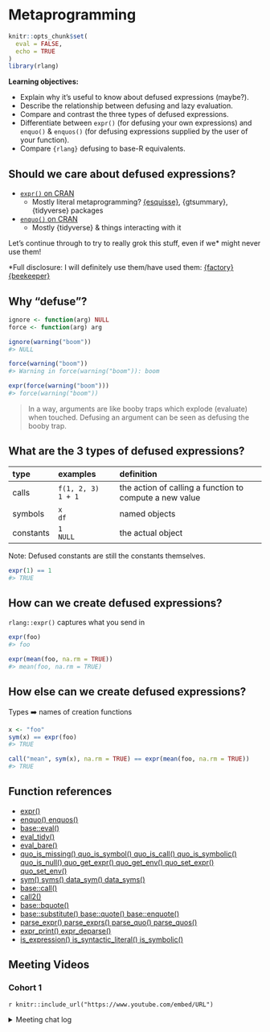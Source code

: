# Metaprogramming

```r
knitr::opts_chunk$set(
  eval = FALSE,
  echo = TRUE
)
library(rlang)
```

**Learning objectives:**

-   Explain why it's useful to know about defused expressions (maybe?).
-   Describe the relationship between defusing and lazy evaluation.
-   Compare and contrast the three types of defused expressions.
-   Differentiate between `expr()` (for defusing your own expressions) and `enquo()` & `enquos()` (for defusing expressions supplied by the user of your function).
-   Compare `{rlang}` defusing to base-R equivalents.

## Should we care about defused expressions? {-}

-   [`expr()` on CRAN](https://github.com/search?q=org%3Acran+%2F%28%5E%7C%5Cs%2B%7C%3A%29expr%5C%28%2F&type=code)
    -   Mostly literal metaprogramming? [{esquisse}](https://cran.r-project.org/package=esquisse), {gtsummary}, {tidyverse} packages
-   [`enquo()` on CRAN](https://github.com/search?q=org%3Acran+%2F%28%5E%7C%5Cs%2B%7C%3A%29enquo%5C%28%2F&type=code)
    - Mostly {tidyverse} & things interacting with it

Let's continue through to try to really grok this stuff, even if we* might never use them!

*Full disclosure: I will definitely use them/have used them: [{factory}](https://github.com/jonthegeek/factory/blob/07d9a555d3402f4dfc2abce9c42b886134e40abb/R/build_factory.R#L105) [{beekeeper}](https://jonthegeek.github.io/beekeeper/)

## Why "defuse"? {-}

```r
ignore <- function(arg) NULL
force <- function(arg) arg

ignore(warning("boom"))
#> NULL

force(warning("boom"))
#> Warning in force(warning("boom")): boom

expr(force(warning("boom")))
#> force(warning("boom"))
```

> In a way, arguments are like booby traps which explode (evaluate) when touched. 
Defusing an argument can be seen as defusing the booby trap.

## What are the 3 types of defused expressions? {-}

| **type** | **examples** | **definition**                  |
|:---------|:-------------|:--------------------------------|
|calls     |`f(1, 2, 3)`<br />`1 + 1` |the action of calling a function to compute a new value|
|symbols   |`x`<br />`df`|named objects|
|constants |`1`<br />`NULL`|the actual object|

Note: Defused constants are still the constants themselves.

```r
expr(1) == 1
#> TRUE
```

## How can we create defused expressions? {-}

`rlang::expr()` captures what you send in

```r
expr(foo)
#> foo

expr(mean(foo, na.rm = TRUE))
#> mean(foo, na.rm = TRUE)
```

## How else can we create defused expressions? {-}

Types ➡️ names of creation functions

```r
x <- "foo"
sym(x) == expr(foo)
#> TRUE

call("mean", sym(x), na.rm = TRUE) == expr(mean(foo, na.rm = TRUE))
#> TRUE
```

## Function references {-}

-   [expr()](https://rlang.r-lib.org/reference/expr.html)
-   [enquo() enquos()](https://rlang.r-lib.org/reference/enquo.html)
-   [base::eval()](https://rdrr.io/r/base/eval.html)
-   [eval_tidy()](https://rlang.r-lib.org/reference/eval_tidy.html)
-   [eval_bare()](https://rlang.r-lib.org/reference/eval_bare.html)
-   [quo_is_missing() quo_is_symbol() quo_is_call() quo_is_symbolic() quo_is_null() quo_get_expr() quo_get_env() quo_set_expr() quo_set_env()](https://rlang.r-lib.org/reference/quosure-tools.html)
-   [sym() syms() data_sym() data_syms()](https://rlang.r-lib.org/reference/sym.html)
-   [base::call()](https://rdrr.io/r/base/call.html)
-   [call2()](https://rlang.r-lib.org/reference/call2.html)
-   [base::bquote()](https://rdrr.io/r/base/bquote.html)
-   [base::substitute() base::quote() base::enquote()](https://rdrr.io/r/base/substitute.html)
-   [parse_expr() parse_exprs() parse_quo() parse_quos()](https://rlang.r-lib.org/reference/parse_expr.html)
-   [expr_print() expr_deparse()](https://rlang.r-lib.org/reference/expr_print.html)
-   [is_expression() is_syntactic_literal() is_symbolic()](https://rlang.r-lib.org/reference/is_expression.html)

## Meeting Videos {-}

### Cohort 1 {-}

`r knitr::include_url("https://www.youtube.com/embed/URL")`

<details>
<summary> Meeting chat log </summary>

```
LOG
```
</details>
